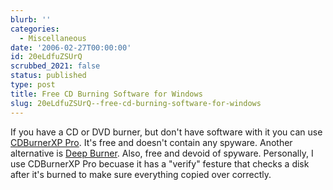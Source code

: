 ```yaml
---
blurb: ''
categories:
  - Miscellaneous
date: '2006-02-27T00:00:00'
id: 20eLdfuZSUrQ
scrubbed_2021: false
status: published
type: post
title: Free CD Burning Software for Windows
slug: 20eLdfuZSUrQ--free-cd-burning-software-for-windows
---
```


If you have a CD or DVD burner, but don't have software with it you
can use [CDBurnerXP Pro](http://www.cdburnerxp.se/). It's free and
doesn't contain any spyware. Another alternative is
[Deep Burner](http://www.deepburner.com/). Also, free and devoid of
spyware. Personally, I use CDBurnerXP Pro becuase it has a "verify"
festure that checks a disk after it's burned to make sure
everything copied over correctly.

